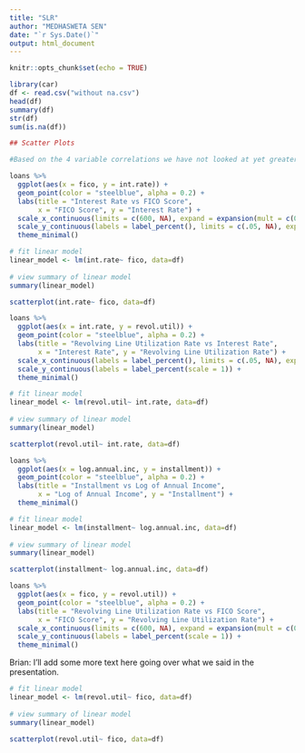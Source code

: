 ```yaml
---
title: "SLR"
author: "MEDHASWETA SEN"
date: "`r Sys.Date()`"
output: html_document
---
```


```r
knitr::opts_chunk$set(echo = TRUE)
```

```r
library(car)
df <- read.csv("without na.csv")
head(df)
summary(df)
str(df)
sum(is.na(df))
```
```r
## Scatter Plots

#Based on the 4 variable correlations we have not looked at yet greater than 0.4 or less than -0.4, these scatter plots allow us to get a better understanding of that correlation.
```

```r
loans %>%
  ggplot(aes(x = fico, y = int.rate)) +
  geom_point(color = "steelblue", alpha = 0.2) +
  labs(title = "Interest Rate vs FICO Score",
       x = "FICO Score", y = "Interest Rate") +
  scale_x_continuous(limits = c(600, NA), expand = expansion(mult = c(0, .05))) +
  scale_y_continuous(labels = label_percent(), limits = c(.05, NA), expand = expansion(mult = c(0, .05))) +
  theme_minimal()
```

```r
# fit linear model
linear_model <- lm(int.rate~ fico, data=df)
  
# view summary of linear model
summary(linear_model)

scatterplot(int.rate~ fico, data=df)
```


```r
loans %>%
  ggplot(aes(x = int.rate, y = revol.util)) +
  geom_point(color = "steelblue", alpha = 0.2) +
  labs(title = "Revolving Line Utilization Rate vs Interest Rate",
       x = "Interest Rate", y = "Revolving Line Utilization Rate") +
  scale_x_continuous(labels = label_percent(), limits = c(.05, NA), expand = expansion(mult = c(0, .05))) +
  scale_y_continuous(labels = label_percent(scale = 1)) +
  theme_minimal()
```


```r
# fit linear model
linear_model <- lm(revol.util~ int.rate, data=df)
  
# view summary of linear model
summary(linear_model)

scatterplot(revol.util~ int.rate, data=df)
```

```r
loans %>%
  ggplot(aes(x = log.annual.inc, y = installment)) +
  geom_point(color = "steelblue", alpha = 0.2) +
  labs(title = "Installment vs Log of Annual Income",
       x = "Log of Annual Income", y = "Installment") +
  theme_minimal()
```



```r
# fit linear model
linear_model <- lm(installment~ log.annual.inc, data=df)
  
# view summary of linear model
summary(linear_model)

scatterplot(installment~ log.annual.inc, data=df)
```

```r
loans %>%
  ggplot(aes(x = fico, y = revol.util)) +
  geom_point(color = "steelblue", alpha = 0.2) +
  labs(title = "Revolving Line Utilization Rate vs FICO Score",
       x = "FICO Score", y = "Revolving Line Utilization Rate") +
  scale_x_continuous(limits = c(600, NA), expand = expansion(mult = c(0, .05))) +
  scale_y_continuous(labels = label_percent(scale = 1)) +
  theme_minimal()
```

Brian: I'll add some more text here going over what we said in the presentation.

```r
# fit linear model
linear_model <- lm(revol.util~ fico, data=df)
  
# view summary of linear model
summary(linear_model)

scatterplot(revol.util~ fico, data=df)
```


